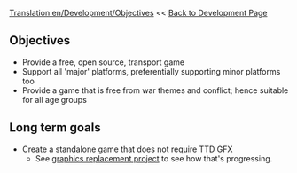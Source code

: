 [[Translation:en/Development/Objectives]]
<< [http://wiki.openttd.org/wiki/index.php/Development Back to Development Page]

==Objectives==
* Provide a free, open source, transport game
* Support all 'major' platforms, preferentially supporting minor platforms too
* Provide a game that is free from war themes and conflict; hence suitable for all age groups

==Long term goals==
* Create a standalone game that does not require TTD GFX
** See [[en/Archive/Community/Graphics Replacement|graphics replacement project]] to see how that's progressing.
{{en/Stub}}